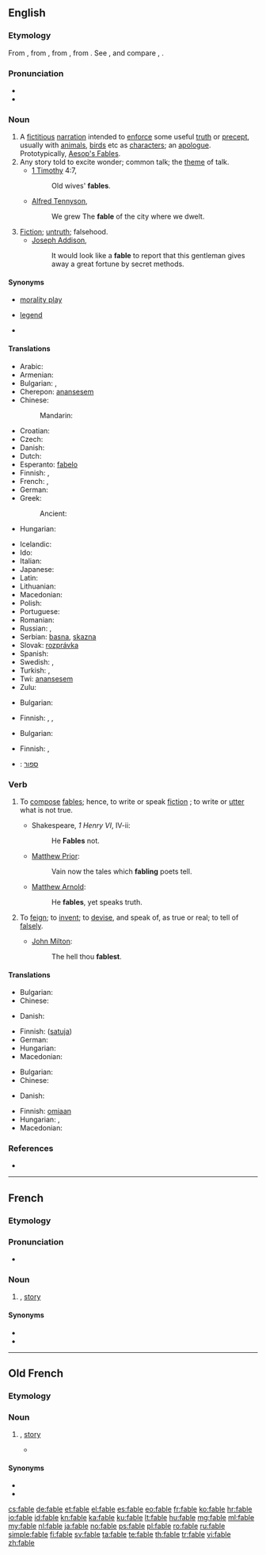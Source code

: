 ==English==
{{wikipedia}}

===Etymology===
From {{etyl|enm|en}}, from {{etyl|fro|en}} {{term|fable|lang=fro}}, from {{etyl|la|en}} {{term|fabula|lang=la}}, from {{term|fari||to speak, say|lang=la}}. See {{term|Ban}}, and compare {{term|fabulous}}, {{term|fame}}.

===Pronunciation===
* {{audio|en-us-fable.ogg|Audio (US)}}
* {{rhymes|eɪbəl}}

===Noun===
{{en-noun}}

# A [[fictitious]] [[narration]] intended to [[enforce]] some useful [[truth]] or [[precept]], usually with [[animals]], [[birds]] etc as [[characters]]; an [[apologue]]. Prototypically, [[w:Aesop's Fables|Aesop's Fables]].
# Any story told to excite wonder; common talk; the [[theme]] of talk.
#* [[w:First Epistle to Timothy|1 Timothy]] 4:7,
#*: Old wives' '''fables'''.
#* [[w:Alfred Tennyson, 1st Baron Tennyson|Alfred Tennyson]],
#*: We grew The '''fable''' of the city where we dwelt.
# [[fiction|Fiction]]; [[untruth]]; falsehood.
#* [[w:Joseph Addison|Joseph Addison]],
#*: It would look like a '''fable''' to report that this gentleman gives away a great fortune by secret methods.

====Synonyms====
* {{sense|fiction to enforce a useful precept}} [[morality play]]
* {{sense|story to excite wonder}} [[legend]]
* {{sense|falsehood}}

====Translations====
{{trans-top|fictitious narration to enforce some useful truth or precept}}
* Arabic: {{t-|ar|أسطورة|f|tr='usTuura}}
* Armenian: {{t+|hy|առակ|tr=aṙak}}
* Bulgarian: {{t+|bg|басня|f|tr=básnya|sc=Cyrl}}, {{t+|bg|притча|f|tr=prítcha|sc=Cyrl}}
* Cherepon: [[anansesem]]
* Chinese:
*: Mandarin: {{t-|cmn|寓言|tr=yùyán|sc=Hani}}
* Croatian: {{t+|hr|bajka|f|alt=bȃjka}}
* Czech: {{t+|cs|bajka|f}}
* Danish: {{t-|da|fabel}}
* Dutch: {{t|nl|fabel|f}}
* Esperanto: [[fabelo]]
* Finnish: {{t+|fi|satu}}, {{t-|fi|taru}}
* French: {{t+|fr|conte|m}}, {{t+|fr|fable|f}}
* German: {{t+|de|Fabel|f}}
* Greek: {{t+|el|μύθος|m|tr=mýthos|sc=Grek}}
*: Ancient: {{tø|grc|μῦθος|m|tr=muthos|sc=polytonic}}
* Hungarian: {{t+|hu|mese}}
{{trans-mid}}
* Icelandic: {{t-|is|dæmisaga|f}}
* Ido: {{t+|io|fablo|xs=Ido}}
* Italian: {{t+|it|fiaba|m}}
* Japanese: {{t-|ja|寓言|tr=ぐうげん, gūgen}}
* Latin: {{t-|la|fabulatio}}
* Lithuanian: {{t+|lt|pasakėčia|f|xs=Lithuanian}}
* Macedonian: {{t-|mk|басна|f|tr=básna}}
* Polish: {{t+|pl|bajka}}
* Portuguese: {{t+|pt|fábula|f}}
* Romanian: {{t-|ro|poveste}}
* Russian: {{t+|ru|басня|f|tr=básnja}}, {{t+|ru|притча|f|tr=prítča}}
* Serbian: [[basna]], [[skazna]]
* Slovak: [[rozprávka]]
* Spanish: {{t+|es|fábula|f}}
* Swedish: {{t+|sv|saga}}, {{t+|sv|berättelse}}
* Turkish: {{t+|tr|fabl}}, {{t+|tr|öykünce}}
* Twi: [[anansesem]]
* Zulu: {{t|zu|inganekwane|c9|c10}}
{{trans-bottom}}

{{trans-top|story told to excite wonder}}
* Bulgarian: {{t+|bg|измислица|f|sc=Cyrl}}
{{trans-mid}}
* Finnish: {{t+|fi|tarina}}, {{t+|fi|juttu}}, {{t-|fi|taru}}
{{trans-bottom}}

{{trans-top|fiction, untruth, falsehood}}
* Bulgarian: {{t+|bg|измислица|f|sc=Cyrl}}
{{trans-mid}}
* Finnish: {{t+|fi|vale}}, {{t-|fi|taru}}
{{trans-bottom}}

{{checktrans-top}}
* {{ttbc|he}}: [[ספור]]
{{trans-mid}}
{{trans-bottom}}

===Verb===
{{en-verb|fabl|ing}}

# {{intransitive|archaic}} To [[compose]] [[fables]]; hence, to write or speak [[fiction]] ; to write or [[utter]] what is not true.
#* Shakespeare, ''1 Henry VI'', IV-ii:
#*: He '''Fables''' not.
#* [[w:Matthew Prior|Matthew Prior]]:
#*: Vain now the tales which '''fabling''' poets tell.
#* [[w:Matthew Arnold|Matthew Arnold]]:
#*: He '''fables''', yet speaks truth.
# {{transitive|archaic}} To [[feign]]; to [[invent]]; to [[devise]], and speak of, as true or real; to tell of [[falsely]].
#* [[w:John Milton|John Milton]]:
#*: The hell thou '''fablest'''.

====Translations====
{{trans-top|compose fables}}
* Bulgarian: {{t-|bg|съчинявам басни|sc=Cyrl}}
* Chinese:
*: {{trreq|Mandarin}}
* Danish: {{t-|da|fable}}
{{trans-mid}}
* Finnish: {{t+|fi|sepittää}} ([[satu#Finnish|satuja]])
* German: {{t+|de|fabulieren}}
* Hungarian: {{t-|hu|mesél}}
* Macedonian: {{t-|mk|фабулира|tr=fabulíra}}
{{trans-bottom}}

{{trans-top|tell of falsely}}
* Bulgarian: {{t+|bg|измислям|sc=Cyrl}}
* Chinese:
*: {{trreq|Mandarin}}
* Danish: {{t-|da|fabulere}}
{{trans-mid}}
* Finnish: {{t+|fi|puhua}} [[oma#Finnish|omiaan]]
* Hungarian: {{t+|hu|költ}}, {{t-|hu|kohol}}
* Macedonian: {{t-|mk|измислува|tr=izmísluva}}
{{trans-bottom}}

===References===
* {{R:Webster 1913}}
{{Webster 1913}}

----

==French==

===Etymology===
{{etyl|la|fr}} {{term|fabula|lang=la}}

===Pronunciation===
* {{audio|Fr-fable.ogg|Audio}}

===Noun===
{{fr-noun|f}}

# {{l|en|fable}}, [[story]]

====Synonyms====
* {{l|fr|conte}}
* {{l|fr|histoire}}

----

==Old French==

===Etymology===
{{etyl|la|fro}} {{term|fabula|lang=la}}

===Noun===
{{fro-noun|f}}

# {{l|en|fable}}, [[story]]
#* {{quote-book|circa 1250|title=[[s:fr:Ci encoumence la lections d'ypocrisie et d'umilité|Ci encoumence la lections d'ypocrisie et d'umilité]]|author=[[wikipedia:Rutebeuf|Rutebeuf]]|passage=Ne vos wel faire longue '''fable'''|translation=I don't want to tell you a long story}}

====Synonyms====
* {{l|fro|conte}}
* {{l|fro|estoire}}

[[cs:fable]]
[[de:fable]]
[[et:fable]]
[[el:fable]]
[[es:fable]]
[[eo:fable]]
[[fr:fable]]
[[ko:fable]]
[[hr:fable]]
[[io:fable]]
[[id:fable]]
[[kn:fable]]
[[ka:fable]]
[[ku:fable]]
[[lt:fable]]
[[hu:fable]]
[[mg:fable]]
[[ml:fable]]
[[my:fable]]
[[nl:fable]]
[[ja:fable]]
[[no:fable]]
[[ps:fable]]
[[pl:fable]]
[[ro:fable]]
[[ru:fable]]
[[simple:fable]]
[[fi:fable]]
[[sv:fable]]
[[ta:fable]]
[[te:fable]]
[[th:fable]]
[[tr:fable]]
[[vi:fable]]
[[zh:fable]]